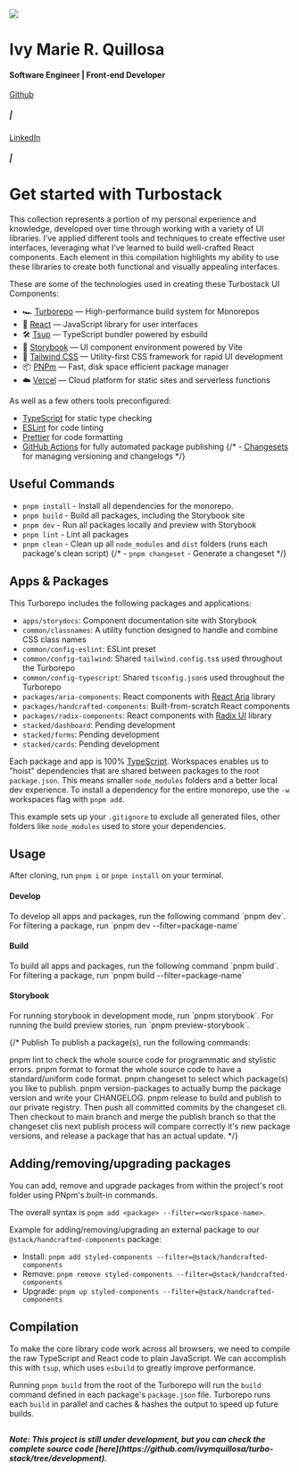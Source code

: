

<Meta title="Documentaion"/>


<div style={{borderBottom:'solid 1px #db492c', display:'flex', padding:'10px', marginBottom: '20px'}}>
    <img 
        height={180}
        width={180}
        src='https://avatars.githubusercontent.com/u/72949747?v=4'
        style={{borderRadius: '50%', border: 'solid 4px #db492c'}}
    />
    <div style={{padding:'20px'}}>
        <h1 style={{ margin: 0, fontSize: '38px' }}>Ivy Marie R. Quillosa</h1>
        <h4 style={{margin: 0, padding: '2px 0', borderBottom: 'solid 1px #dce3e9'}}>Software Engineer | Front-end Developer</h4>
        <div style={{ display: 'flex', padding: '4px 0', gap: 8, color:'#2E3438', alignItems: 'center'}}>
          <a
           style={{ display: 'flex', height: '10px', gap: 4, color:'#2E3438', alignItems: 'center'}}
            href="https://github.com/ivymquillosa"
            target="_blank"
          >
            <span>
              <FiGithub className="h-3 w-3" />
            </span>
            <span style={{fontSize:'12px'}}>Github</span>
          </a>
         <h5 style={{margin:0, lineHeight: '10px', color: '#dce3e9'}}>|</h5>
          <a
            style={{ display: 'flex', height: '10px', gap: 4, color:'#2E3438', alignItems: 'center'}}
            href="https://www.linkedin.com/in/ivy-marie-quillosa-a678bb195/"
            target="_blank"
          >
            <span>
              <FiLinkedin className="h-3 w-3" />
            </span>
            <span style={{fontSize:'12px'}}>LinkedIn</span>
          </a>
          <h5 style={{margin:0, lineHeight: '10px', color: '#dce3e9'}}>|</h5>
          <DownloadResume/>
        </div>
    </div>
</div>



# Get started with Turbostack
This collection represents a portion of my personal experience and knowledge, developed over time through working with a variety of UI libraries. I’ve applied different tools and techniques to create effective user interfaces, leveraging what I’ve learned to build well-crafted React components. Each element in this compilation highlights my ability to use these libraries to create both functional and visually appealing interfaces.

These are some of the technologies used in creating these Turbostack UI Components:

- 🏎 [Turborepo](https://turbo.build/repo) — High-performance build system for Monorepos
- 🚀 [React](https://reactjs.org/) — JavaScript library for user interfaces
- 🛠 [Tsup](https://github.com/egoist/tsup) — TypeScript bundler powered by esbuild
- 📖 [Storybook](https://storybook.js.org/) — UI component environment powered by Vite
- 🎨 [Tailwind CSS](https://tailwindcss.com/) — Utility-first CSS framework for rapid UI development
- 📦 [PNPm](https://pnpm.io/) — Fast, disk space efficient package manager
- ☁️ [Vercel](https://vercel.com/) — Cloud platform for static sites and serverless functions

As well as a few others tools preconfigured:

- [TypeScript](https://www.typescriptlang.org/) for static type checking
- [ESLint](https://eslint.org/) for code linting
- [Prettier](https://prettier.io) for code formatting
- [GitHub Actions](https://github.com/changesets/action) for fully automated package publishing
{/* - [Changesets](https://github.com/changesets/changesets) for managing versioning and changelogs */}


## Useful Commands
- `pnpm install` - Install all dependencies for the monorepo.
- `pnpm build` - Build all packages, including the Storybook site
- `pnpm dev` - Run all packages locally and preview with Storybook
- `pnpm lint` - Lint all packages
- `pnpm clean` - Clean up all `node_modules` and `dist` folders (runs each package's clean script)
{/* - `pnpm changeset` - Generate a changeset */}

## Apps & Packages

This Turborepo includes the following packages and applications:

- `apps/storydocs`: Component documentation site with Storybook
- `common/classnames`: A utility function designed to handle and combine CSS class names
- `common/config-eslint`: ESLint preset
- `common/config-tailwind`: Shared `tailwind.config.ts`s used throughout the Turborepo
- `common/config-typescript`: Shared `tsconfig.json`s used throughout the Turborepo
- `packages/aria-components`: React components with [React Aria](https://react-spectrum.adobe.com/react-aria/) library
- `packages/handcrafted-components`: Built-from-scratch React components
- `packages/radix-components`: React components with [Radix UI](https://www.radix-ui.com/) library
- `stacked/dashboard`: Pending development
- `stacked/forms`: Pending development
- `stacked/cards`: Pending development

Each package and app is 100% [TypeScript](https://www.typescriptlang.org/). Workspaces enables us to "hoist" dependencies that are shared between packages to the root `package.json`. This means smaller `node_modules` folders and a better local dev experience. To install a dependency for the entire monorepo, use the `-w` workspaces flag with `pnpm add`.

This example sets up your `.gitignore` to exclude all generated files, other folders like `node_modules` used to store your dependencies.


## Usage
After cloning, run `pnpm i` or `pnpm install` on your terminal.

<h4 style={{margin:'15px 0px 3px', fontWeight: 700}}>Develop</h4>
To develop all apps and packages, run the following command `pnpm dev`. For filtering a package, run `pnpm dev --filter=package-name`

<h4 style={{margin:'15px 0px 3px', fontWeight: 700}}>Build</h4>
To build all apps and packages, run the following command `pnpm build`. For filtering a package, run `pnpm build --filter=package-name`

<h4 style={{margin:'15px 0px 3px', fontWeight: 700}}>Storybook</h4>
For running storybook in development mode, run `pnpm storybook`. For running the build preview stories, run `pnpm preview-storybook`.

{/* Publish
To publish a package(s), run the following commands:

pnpm lint to check the whole source code for programmatic and stylistic errors.
pnpm format to format the whole source code to have a standard/uniform code format.
pnpm changeset to select which package(s) you like to publish.
pnpm version-packages to actually bump the package version and write your CHANGELOG.
pnpm release to build and publish to our private registry.
Then push all committed commits by the changeset cli. Then checkout to main branch and merge the publish branch so that the changeset clis next publish process will compare correctly it's new package versions, and release a package that has an actual update. */}

## Adding/removing/upgrading packages
You can add, remove and upgrade packages from within the project's root folder using PNpm's built-in commands.

The overall syntax is `pnpm add <package> --filter=<workspace-name>`.

Example for adding/removing/upgrading an external package to our `@stack/handcrafted-components` package:

- Install: `pnpm add styled-components --filter=@stack/handcrafted-components`
- Remove: `pnpm remove styled-components --filter=@stack/handcrafted-components`
- Upgrade: `pnpm up styled-components --filter=@stack/handcrafted-components`

## Compilation

To make the core library code work across all browsers, we need to compile the raw TypeScript and React code to plain JavaScript. We can accomplish this with `tsup`, which uses `esbuild` to greatly improve performance.

Running `pnpm build` from the root of the Turborepo will run the `build` command defined in each package's `package.json` file. Turborepo runs each `build` in parallel and caches & hashes the output to speed up future builds.

## 

<h5 style={{ marginTop: '40px'}}> Note: This project is still under development, but you can check the complete source code [here](https://github.com/ivymquillosa/turbo-stack/tree/development).</h5>

